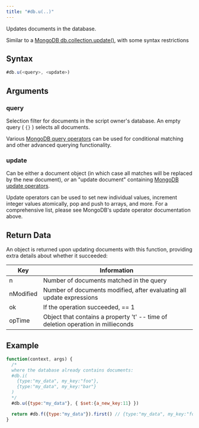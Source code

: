 ```yaml
---
title: "#db.u(..)"
---
```


Updates documents in the database.

Similar to a [MongoDB db.collection.update()](https://www.mongodb.com/docs/manual/reference/method/db.collection.update/), with some syntax restrictions

## Syntax

```js
#db.u(<query>, <update>)
```

## Arguments

### query

Selection filter for documents in the script owner's database. An empty query ( `{}` ) selects all documents.

Various [MongoDB query operators](https://www.mongodb.com/docs/manual/reference/operator/query/) can be used for conditional matching and other advanced querying functionality.

### update

Can be either a document object (in which case all matches will be replaced by the new document), _or_ an "update document" containing [MongoDB update operators](https://www.mongodb.com/docs/manual/reference/operator/update/).

Update operators can be used to set new individual values, increment integer values atomically, pop and push to arrays, and more. For a comprehensive list, please see MongoDB's update operator documentation above.

## Return Data

An object is returned upon updating documents with this function, providing extra details about whether it succeeded:

| Key       | Information                                                                      |
| --------- | -------------------------------------------------------------------------------- |
| n         | Number of documents matched in the query                                         |
| nModified | Number of documents modified, after evaluating all update expressions            |
| ok        | If the operation succeeded, == 1                                                 |
| opTime    | Object that contains a property 't' -- time of deletion operation in millieconds |

## Example

```js
function(context, args) {
  /*
  where the database already contains documents:
  #db.i(
    {type:"my_data", my_key:"foo"},
    {type:"my_data", my_key:"bar"}
  )
  */
  #db.u({type:"my_data"}, { $set:{a_new_key:11} })

  return #db.f({type:"my_data"}).first() // {type:"my_data", my_key:"foo", a_new_key:11}
}
```
